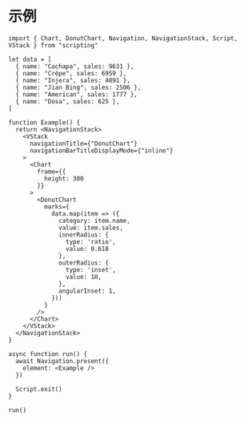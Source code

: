 # 示例

```tsx
import { Chart, DonutChart, Navigation, NavigationStack, Script, VStack } from "scripting"

let data = [
  { name: "Cachapa", sales: 9631 },
  { name: "Crêpe", sales: 6959 },
  { name: "Injera", sales: 4891 },
  { name: "Jian Bing", sales: 2506 },
  { name: "American", sales: 1777 },
  { name: "Dosa", sales: 625 },
]

function Example() {
  return <NavigationStack>
    <VStack
      navigationTitle={"DonutChart"}
      navigationBarTitleDisplayMode={"inline"}
    >
      <Chart
        frame={{
          height: 300
        }}
      >
        <DonutChart
          marks={
            data.map(item => ({
              category: item.name,
              value: item.sales,
              innerRadius: {
                type: 'ratio',
                value: 0.618
              },
              outerRadius: {
                type: 'inset',
                value: 10,
              },
              angularInset: 1,
            }))
          }
        />
      </Chart>
    </VStack>
  </NavigationStack>
}

async function run() {
  await Navigation.present({
    element: <Example />
  })

  Script.exit()
}

run()
```